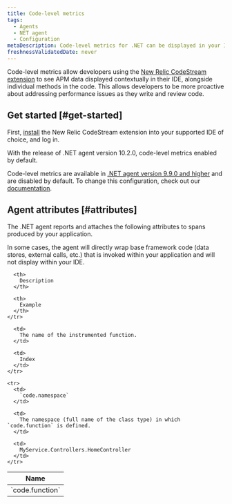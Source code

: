 ```yaml
---
title: Code-level metrics
tags:
  - Agents
  - NET agent
  - Configuration
metaDescription: Code-level metrics for .NET can be displayed in your IDE using the New Relic CodeStream extension.
freshnessValidatedDate: never
---
```


Code-level metrics allow developers using the [New Relic CodeStream extension](/docs/codestream/observability/code-level-metrics) to see APM data displayed contextually in their IDE, alongside individual methods in the code. This allows developers to be more proactive about addressing performance issues as they write and review code.

## Get started [#get-started]

First, [install](/docs/codestream/start-here/install-codestream) the New Relic CodeStream extension into your supported IDE of choice, and log in.

<Callout variant="important">
  With the release of .NET agent version 10.2.0, code-level metrics enabled by default. 
  
  Code-level metrics are available in [.NET agent version 9.9.0 and higher](/docs/release-notes/agent-release-notes/net-release-notes) and are disabled by default. To change this configuration, check out our [documentation](/docs/apm/agents/net-agent/configuration/net-agent-configuration#code_level_metrics).
</Callout>

## Agent attributes [#attributes]

The .NET agent reports and attaches the following attributes to spans produced by your application.

<Callout variant="important">
  In some cases, the agent will directly wrap base framework code (data stores, external calls, etc.) that is invoked within your application and will not display within your IDE.
</Callout>

<table>
  <thead>
    <tr>
      <th style={{ width: "300px" }}>
        Name
      </th>

      <th>
        Description
      </th>

      <th>
        Example
      </th>
    </tr>
  </thead>

  <tbody>
    <tr>
      <td>
        `code.function`
      </td>

      <td>
        The name of the instrumented function.
      </td>

      <td>
        Index
      </td>
    </tr>

    <tr>
      <td>
        `code.namespace`
      </td>

      <td>
        The namespace (full name of the class type) in which `code.function` is defined.
      </td>

      <td>
        MyService.Controllers.HomeController
      </td>
    </tr>
  </tbody>
</table>

